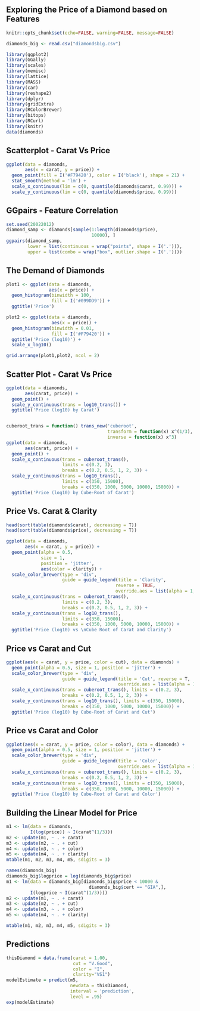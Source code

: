 ## Exploring the Price of a Diamond based on Features

```r
knitr::opts_chunk$set(echo=FALSE, warning=FALSE, message=FALSE)
```

```r
diamonds_big <- read.csv("diamondsbig.csv")
```

```r
library(ggplot2)
library(GGally)
library(scales)
library(memisc)
library(lattice)
library(MASS)
library(car)
library(reshape2)
library(dplyr)
library(gridExtra)
library(RColorBrewer)
library(bitops)
library(RCurl)
library(knitr)
data(diamonds)
```

## Scatterplot - Carat Vs Price
```r
ggplot(data = diamonds,
       aes(x = carat, y = price)) +
  geom_point(fill = I('#F79420'), color = I('black'), shape = 21) +
  stat_smooth(method = 'lm') +
  scale_x_continuous(lim = c(0, quantile(diamonds$carat, 0.99))) +
  scale_y_continuous(lim = c(0, quantile(diamonds$price, 0.99)))
```

## GGpairs - Feature Correlation
```r
set.seed(20022012)
diamond_samp <- diamonds[sample(1:length(diamonds$price),
                                10000), ]
ggpairs(diamond_samp,
        lower = list(continuous = wrap("points", shape = I('.'))),
        upper = list(combo = wrap("box", outlier.shape = I('.'))))
```

## The Demand of Diamonds
```r
plot1 <- ggplot(data = diamonds,
                aes(x = price)) +
  geom_histogram(binwidth = 100,
                 fill = I('#099DD9')) +
  ggtitle('Price')

plot2 <- ggplot(data = diamonds,
                 aes(x = price)) +
  geom_histogram(binwidth = 0.01,
                 fill = I('#F79420')) +
  ggtitle('Price (log10)') +
  scale_x_log10()

grid.arrange(plot1,plot2, ncol = 2)
```

## Scatter Plot - Carat Vs Price
```r
ggplot(data = diamonds,
       aes(carat, price)) +
  geom_point() +
  scale_y_continuous(trans = log10_trans()) +
  ggtitle('Price (log10) by Carat')


cuberoot_trans = function() trans_new('cuberoot',
                                      transform = function(x) x^(1/3),
                                      inverse = function(x) x^3)
ggplot(data = diamonds,
       aes(carat, price)) +
  geom_point() +
  scale_x_continuous(trans = cuberoot_trans(),
                     limits = c(0.2, 3),
                     breaks = c(0.2, 0.5, 1, 2, 3)) +
  scale_y_continuous(trans = log10_trans(),
                     limits = c(350, 15000),
                     breaks = c(350, 1000, 5000, 10000, 15000)) +
  ggtitle('Price (log10) by Cube-Root of Carat')
```

## Price Vs. Carat & Clarity
```r
head(sort(table(diamonds$carat), decreasing = T))
head(sort(table(diamonds$price), decreasing = T))

ggplot(data = diamonds,
       aes(x = carat, y = price)) +
  geom_point(alpha = 0.5,
             size = 1, 
             position = 'jitter',
             aes(color = clarity)) +
  scale_color_brewer(type = 'div',
                     guide = guide_legend(title = 'Clarity',
                                         reverse = TRUE,
                                         override.aes = list(alpha = 1, size = 2))) +
  scale_x_continuous(trans = cuberoot_trans(),
                     limits = c(0.2, 3),
                     breaks = c(0.2, 0.5, 1, 2, 3)) +
  scale_y_continuous(trans = log10_trans(),
                     limits = c(350, 15000),
                     breaks = c(350, 1000, 5000, 10000, 15000)) +
  ggtitle('Price (log10) vs \nCube Root of Carat and Clarity')
```

## Price vs Carat and Cut
```r
ggplot(aes(x = carat, y = price, color = cut), data = diamonds) + 
  geom_point(alpha = 0.5, size = 1, position = 'jitter') +
  scale_color_brewer(type = 'div',
                     guide = guide_legend(title = 'Cut', reverse = T,
                                          override.aes = list(alpha = 1, size = 2))) +  
  scale_x_continuous(trans = cuberoot_trans(), limits = c(0.2, 3),
                     breaks = c(0.2, 0.5, 1, 2, 3)) + 
  scale_y_continuous(trans = log10_trans(), limits = c(350, 15000),
                     breaks = c(350, 1000, 5000, 10000, 15000)) +
  ggtitle('Price (log10) by Cube-Root of Carat and Cut')
```

## Price vs Carat and Color
```r
ggplot(aes(x = carat, y = price, color = color), data = diamonds) + 
  geom_point(alpha = 0.5, size = 1, position = 'jitter') +
  scale_color_brewer(type = 'div',
                     guide = guide_legend(title = 'Color',
                                          override.aes = list(alpha = 1, size = 2))) +  
  scale_x_continuous(trans = cuberoot_trans(), limits = c(0.2, 3),
                     breaks = c(0.2, 0.5, 1, 2, 3)) + 
  scale_y_continuous(trans = log10_trans(), limits = c(350, 15000),
                     breaks = c(350, 1000, 5000, 10000, 15000)) +
  ggtitle('Price (log10) by Cube-Root of Carat and Color')
```

## Building the Linear Model for Price
```r
m1 <- lm(data = diamonds,
         I(log(price)) ~ I(carat^(1/3)))
m2 <- update(m1, ~ . + carat)
m3 <- update(m2, ~ . + cut)
m4 <- update(m3, ~ . + color)
m5 <- update(m4, ~ . + clarity)
mtable(m1, m2, m3, m4, m5, sdigits = 3)
```

```r
names(diamonds_big)
diamonds_big$logprice = log(diamonds_big$price)
m1 <- lm(data = diamonds_big[diamonds_big$price < 10000 &
                               diamonds_big$cert == "GIA",],
         I(logprice ~ I(carat^(1/3))))
m2 <- update(m1, ~ . + carat)
m3 <- update(m2, ~ . + cut)
m4 <- update(m3, ~ . + color)
m5 <- update(m4, ~ . + clarity)

mtable(m1, m2, m3, m4, m5, sdigits = 3)
```

## Predictions
```r
thisDiamond = data.frame(carat = 1.00,
                         cut = "V.Good",
                         color = "I",
                         clarity="VS1")
modelEstimate = predict(m5,
                        newdata = thisDiamond,
                        interval = 'prediction',
                        level = .95)
exp(modelEstimate)
```

